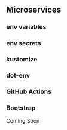 ## Microservices

### env variables

### env secrets

### kustomize

### dot-env

### GitHub Actions

### Bootstrap

Coming Soon
